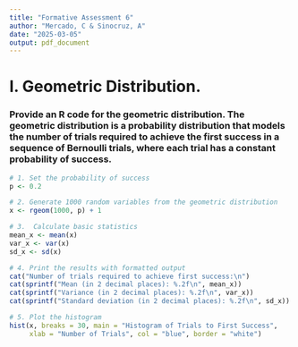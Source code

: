 ---
title: "Formative Assessment 6"
author: "Mercado, C & Sinocruz, A"
date: "2025-03-05"
output: pdf_document
---

# I. Geometric Distribution. 

### Provide an R code for the geometric distribution. The geometric distribution is a probability distribution that models the number of trials required to achieve the first success in a sequence of Bernoulli trials, where each trial has a constant probability of success.

```{r}
# 1. Set the probability of success
p <- 0.2

# 2. Generate 1000 random variables from the geometric distribution
x <- rgeom(1000, p) + 1

# 3.  Calculate basic statistics
mean_x <- mean(x)
var_x <- var(x)
sd_x <- sd(x)

# 4. Print the results with formatted output
cat("Number of trials required to achieve first success:\n")
cat(sprintf("Mean (in 2 decimal places): %.2f\n", mean_x))
cat(sprintf("Variance (in 2 decimal places): %.2f\n", var_x))
cat(sprintf("Standard deviation (in 2 decimal places): %.2f\n", sd_x))

# 5. Plot the histogram
hist(x, breaks = 30, main = "Histogram of Trials to First Success",
     xlab = "Number of Trials", col = "blue", border = "white")

```
